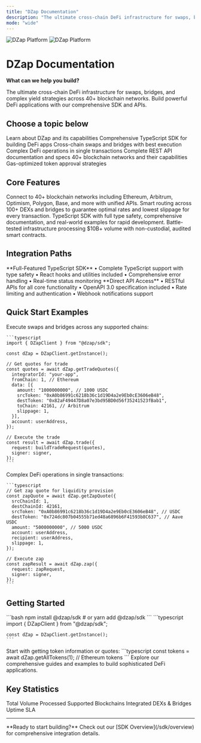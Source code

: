 ```yaml
---
title: "DZap Documentation"
description: "The ultimate cross-chain DeFi infrastructure for swaps, bridges, and complex yield strategies"
mode: "wide"
---
```


<img
  className="block dark:hidden"
  src="/images/hero-light.png"
  alt="DZap Platform"
/>
<img
  className="hidden dark:block"
  src="/images/hero-dark.png"
  alt="DZap Platform"
/>

# DZap Documentation

**What can we help you build?**

The ultimate cross-chain DeFi infrastructure for swaps, bridges, and complex yield strategies across 40+ blockchain networks. Build powerful DeFi applications with our comprehensive SDK and APIs.

## Choose a topic below

<CardGroup cols={2}>
  <Card title="About" icon="book-open" href="/sdk/overview">
    Learn about DZap and its capabilities
  </Card>
  <Card title="SDK" icon="code" href="/sdk/installation">
    Comprehensive TypeScript SDK for building DeFi apps
  </Card>
</CardGroup>

<CardGroup cols={2}>
  <Card
    title="Trade"
    icon="arrow-right-arrow-left"
    href="/sdk/trade/request-quotes"
  >
    Cross-chain swaps and bridges with best execution
  </Card>
  <Card title="Zap" icon="bolt" href="/sdk/zap/get-quotes">
    Complex DeFi operations in single transactions
  </Card>
</CardGroup>

<CardGroup cols={3}>
  <Card title="API Reference" icon="webhook" href="/api-reference/introduction">
    Complete REST API documentation and specs
  </Card>
  <Card
    title="Supported Chains"
    icon="globe"
    href="/sdk/chains/supported-chains"
  >
    40+ blockchain networks and their capabilities
  </Card>
  <Card
    title="Approval Mechanisms"
    icon="shield-check"
    href="/sdk/approval-mechanisms"
  >
    Gas-optimized token approval strategies
  </Card>
</CardGroup>

## Core Features

<CardGroup cols={2}>
  <Card title="🌐 Multi-Chain Infrastructure" icon="globe">
    Connect to 40+ blockchain networks including Ethereum, Arbitrum, Optimism,
    Polygon, Base, and more with unified APIs.
  </Card>
  <Card title="⚡ Best Execution Engine" icon="zap">
    Smart routing across 100+ DEXs and bridges to guarantee optimal rates and
    lowest slippage for every transaction.
  </Card>
  <Card title="🔧 Developer Experience" icon="code">
    TypeScript SDK with full type safety, comprehensive documentation, and
    real-world examples for rapid development.
  </Card>
  <Card title="🛡️ Enterprise Security" icon="shield">
    Battle-tested infrastructure processing $10B+ volume with non-custodial,
    audited smart contracts.
  </Card>
</CardGroup>

## Integration Paths

<CardGroup cols={2}>
  <Card title="SDK Integration" icon="cube" href="/sdk/installation">
    **Full-Featured TypeScript SDK** • Complete TypeScript support with type
    safety • React hooks and utilities included • Comprehensive error handling •
    Real-time status monitoring
  </Card>
  <Card title="REST API" icon="api" href="/api-reference/introduction">
    **Direct API Access** • RESTful APIs for all core functionality • OpenAPI
    3.0 specification included • Rate limiting and authentication • Webhook
    notifications support
  </Card>
</CardGroup>

## Quick Start Examples

<Tabs>
  <Tab title="Trade">
    Execute swaps and bridges across any supported chains:
    
    ```typescript
    import { DZapClient } from "@dzap/sdk";

    const dZap = DZapClient.getInstance();

    // Get quotes for trade
    const quotes = await dZap.getTradeQuotes({
      integratorId: "your-app",
      fromChain: 1, // Ethereum
      data: [{
        amount: "1000000000", // 1000 USDC
        srcToken: "0xA0b86991c6218b36c1d19D4a2e9Eb0cE3606eB48",
        destToken: "0x82aF49447D8a07e3bd95BD0d56f35241523fBab1",
        toChain: 42161, // Arbitrum
        slippage: 1,
      }],
      account: userAddress,
    });

    // Execute the trade
    const result = await dZap.trade({
      request: buildTradeRequest(quotes),
      signer: signer,
    });
    ```

  </Tab>
  
  <Tab title="Zapping">
    Complex DeFi operations in single transactions:
    
    ```typescript
    // Get zap quote for liquidity provision
    const zapQuote = await dZap.getZapQuote({
      srcChainId: 1,
      destChainId: 42161,
      srcToken: "0xA0b86991c6218b36c1d19D4a2e9Eb0cE3606eB48", // USDC
      destToken: "0x724dc807b04555b71ed48a6896b6F41593b8C637", // Aave USDC
      amount: "5000000000", // 5000 USDC
      account: userAddress,
      recipient: userAddress,
      slippage: 1,
    });

    // Execute zap
    const zapResult = await dZap.zap({
      request: zapRequest,
      signer: signer,
    });
    ```

  </Tab>
</Tabs>

## Getting Started

<Steps>
  <Step title="Install the SDK">
    ```bash
    npm install @dzap/sdk
    # or
    yarn add @dzap/sdk
    ```
  </Step>

  <Step title="Initialize DZap Client">
    ```typescript
    import { DZapClient } from "@dzap/sdk";
    
    const dZap = DZapClient.getInstance();
    ```
  </Step>

  <Step title="Execute Your First Operation">
    Start with getting token information or quotes:
    ```typescript
    const tokens = await dZap.getAllTokens(1); // Ethereum tokens
    ```
  </Step>

  <Step title="Build Your Application">
    Explore our comprehensive guides and examples to build sophisticated DeFi applications.
  </Step>
</Steps>

## Key Statistics

<CardGroup cols={4}>
  <Card title="$10B+" icon="dollar-sign">
    Total Volume Processed
  </Card>
  <Card title="40+" icon="globe">
    Supported Blockchains
  </Card>
  <Card title="100+" icon="chart-network">
    Integrated DEXs & Bridges
  </Card>
  <Card title="99.9%" icon="shield-check">
    Uptime SLA
  </Card>
</CardGroup>

---

<Note>
  **Ready to start building?** Check out our [SDK Overview](/sdk/overview)
  for comprehensive integration details.
</Note>
